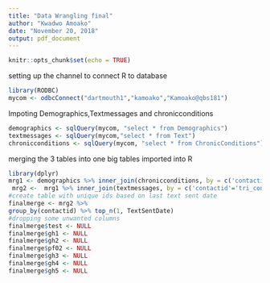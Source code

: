 ---
title: "Data Wrangling final"
author: "Kwadwo Amoako"
date: "November 20, 2018"
output: pdf_document
---

```{r setup, include=FALSE}
knitr::opts_chunk$set(echo = TRUE)
```
setting up the channel to connect R to database

```{r}
library(RODBC)
mycom <- odbcConnect("dartmouth1","kamoako","Kamoako@qbs181")
```
Impoting Demographics,Textmessages and chronicconditions

```{r}
demographics <- sqlQuery(mycom, "select * from Demographics")
textmessages <- sqlQuery(mycom,"select * from Text")
chronicconditions <- sqlQuery(mycom, "select * from ChronicConditions")
```

merging  the 3 tables into one big tables imported into R
```{r ,warning=FALSE}
library(dplyr)
mrg1 <- demographics %>% inner_join(chronicconditions, by = c('contactid' = 'tri_patientid'))
 mrg2 <-  mrg1 %>% inner_join(textmessages, by = c('contactid'='tri_contactId'))
#create table with unique ids based on last text sent date
finalmerge <- mrg2 %>%
group_by(contactid) %>% top_n(1, TextSentDate)
#dropping some unwanted columns
finalmerge$test <- NULL
finalmerge$gh1 <- NULL
finalmerge$gh2 <- NULL
finalmerge$pf02 <- NULL
finalmerge$gh3 <- NULL
finalmerge$gh4 <- NULL
finalmerge$gh5 <- NULL
```


